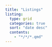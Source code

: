 ```yaml
---
title: "Listings"
listing: 
  type: grid
  categories: true
  sort: "date desc"
  contents:
    - "*/*/*.qmd"
---
```

